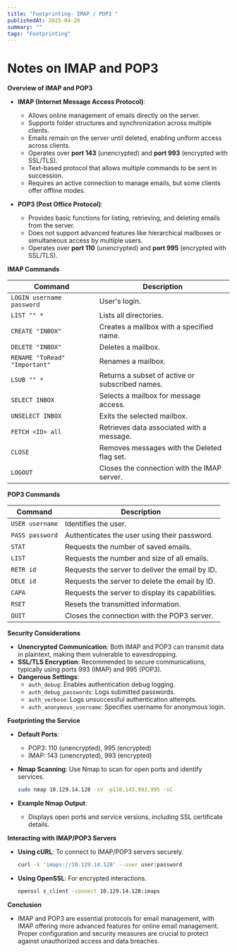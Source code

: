 ```yaml
---
title: "Footprinting- IMAP / POP3 "
publishedAt: 2025-04-20
summary: ""
tags: "Footprinting"
---
```

# Notes on IMAP and POP3

**Overview of IMAP and POP3**

- **IMAP (Internet Message Access Protocol)**:
  - Allows online management of emails directly on the server.
  - Supports folder structures and synchronization across multiple clients.
  - Emails remain on the server until deleted, enabling uniform access across clients.
  - Operates over **port 143** (unencrypted) and **port 993** (encrypted with SSL/TLS).
  - Text-based protocol that allows multiple commands to be sent in succession.
  - Requires an active connection to manage emails, but some clients offer offline modes.

- **POP3 (Post Office Protocol)**:
  - Provides basic functions for listing, retrieving, and deleting emails from the server.
  - Does not support advanced features like hierarchical mailboxes or simultaneous access by multiple users.
  - Operates over **port 110** (unencrypted) and **port 995** (encrypted with SSL/TLS).

**IMAP Commands**

| Command                     | Description                                      |
|-----------------------------|--------------------------------------------------|
| `LOGIN username password`   | User's login.                                   |
| `LIST "" *`                | Lists all directories.                          |
| `CREATE "INBOX"`           | Creates a mailbox with a specified name.       |
| `DELETE "INBOX"`           | Deletes a mailbox.                              |
| `RENAME "ToRead" "Important"` | Renames a mailbox.                          |
| `LSUB "" *`                | Returns a subset of active or subscribed names. |
| `SELECT INBOX`             | Selects a mailbox for message access.           |
| `UNSELECT INBOX`           | Exits the selected mailbox.                     |
| `FETCH <ID> all`           | Retrieves data associated with a message.      |
| `CLOSE`                    | Removes messages with the Deleted flag set.     |
| `LOGOUT`                   | Closes the connection with the IMAP server.    |

**POP3 Commands**

| Command                     | Description                                      |
|-----------------------------|--------------------------------------------------|
| `USER username`             | Identifies the user.                            |
| `PASS password`             | Authenticates the user using their password.    |
| `STAT`                      | Requests the number of saved emails.            |
| `LIST`                      | Requests the number and size of all emails.     |
| `RETR id`                  | Requests the server to deliver the email by ID. |
| `DELE id`                  | Requests the server to delete the email by ID.  |
| `CAPA`                      | Requests the server to display its capabilities. |
| `RSET`                      | Resets the transmitted information.             |
| `QUIT`                      | Closes the connection with the POP3 server.     |

**Security Considerations**

- **Unencrypted Communication**: Both IMAP and POP3 can transmit data in plaintext, making them vulnerable to eavesdropping.
- **SSL/TLS Encryption**: Recommended to secure communications, typically using ports 993 (IMAP) and 995 (POP3).
- **Dangerous Settings**:
  - `auth_debug`: Enables authentication debug logging.
  - `auth_debug_passwords`: Logs submitted passwords.
  - `auth_verbose`: Logs unsuccessful authentication attempts.
  - `auth_anonymous_username`: Specifies username for anonymous login.

**Footprinting the Service**

- **Default Ports**:
  - POP3: 110 (unencrypted), 995 (encrypted)
  - IMAP: 143 (unencrypted), 993 (encrypted)

- **Nmap Scanning**: Use Nmap to scan for open ports and identify services.
  ```bash
  sudo nmap 10.129.14.128 -sV -p110,143,993,995 -sC
  ```

- **Example Nmap Output**:
  - Displays open ports and service versions, including SSL certificate details.

**Interacting with IMAP/POP3 Servers**

- **Using cURL**: To connect to IMAP/POP3 servers securely.
  ```bash
  curl -k 'imaps://10.129.14.128' --user user:password
  ```

- **Using OpenSSL**: For encrypted interactions.
  ```bash
  openssl s_client -connect 10.129.14.128:imaps
  ```

**Conclusion**

- IMAP and POP3 are essential protocols for email management, with IMAP offering more advanced features for online email management. Proper configuration and security measures are crucial to protect against unauthorized access and data breaches.